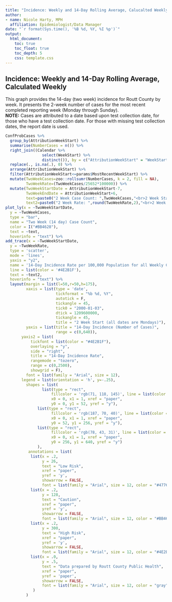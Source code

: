 ```yaml
---
title: "Incidence: Weekly and 14-Day Rolling Average, Calucalted Weekly"
author:
- name: Nicole Harty, MPH
  affiliation: Epidemiologist/Data Manager
date: "`r format(Sys.time(), '%B %d, %Y, %I %p')`"
output: 
  html_document:
    toc: true
    toc_float: true
    toc_depth: 5
    css: template.css
---
```


## Incidence: Weekly and 14-Day Rolling Average, Calculated Weekly   
This graph provides the 14-day (two week) incidence for Routt County by week. It presents the 2-week number of cases for the most recent completed reporting week (Monday through Sunday).       
**NOTE:** Cases are attributed to a date based upon test collection date, for those who have a test collection date. For those with missing test collection dates, the report date is used.  
```r
ConfProbCases %>%
  group_by(AttributionWeekStart) %>%
  summarise(NumberCases = n()) %>%
  right_join((Calendar %>%
                select(WeekStart) %>%
                distinct()), by = c("AttributionWeekStart" = "WeekStart")) %>%
  replace(., is.na(.), 0) %>%
  arrange(AttributionWeekStart) %>%
  filter(AttributionWeekStart<=params$MostRecentWeekStart) %>%
  mutate(TwoWeekCases=zoo::rollsumr(NumberCases, k = 2, fill = NA),
         TwoWeekRate=(TwoWeekCases/25652*100000)) %>%
  mutate(TwoWeekStartDate = AttributionWeekStart-7,
         TwoWeekEndDate = AttributionWeekStart+6,
         text=paste0("2 Week Case Count: ",TwoWeekCases,"<br>2 Week Start Date: ",format(TwoWeekStartDate,'%B %d, %Y'),"<br>2 Week End Date: ",format(TwoWeekEndDate,'%B %d, %Y')),
         text2=paste0("2 Week Rate: ",round(TwoWeekRate,2),"<br>2 Week Start Date: ",format(TwoWeekStartDate,'%B %d, %Y'),"<br>2 Week End Date: ",format(TwoWeekEndDate,'%B %d, %Y'))) %>%
plot_ly(x = ~TwoWeekStartDate,
  y = ~TwoWeekCases,
  type = "bar",
  name = "Two Week (14 day) Case Count",
  color = I("#BB4628"),
  text = ~text,
  hoverinfo = "text") %>%
add_trace(x = ~TwoWeekStartDate,
  y = ~TwoWeekRate,
  type = 'scatter', 
  mode = 'lines', 
  yaxis = "y2",
  name = '14-Day Incidence Rate per 100,000 Population for all Weekly Case',
  line = list(color = '#4E2B1F'),
  text = ~text2,
  hoverinfo = "text") %>%
  layout(margin = list(l=50,r=50,h=175),
         xaxis = list(type = 'date',
                      tickformat = "%b %d, %Y",
                      autotick = F, 
                      tickangle = 45,
                      tick0 = "2000-01-03",
                      dtick = 1209600000,
                      tickangle = 45,
                      title = "2 Week Start (all dates are Mondays)"),
         yaxis = list(title = "14-Day Incidence (Number of Cases)",
                      range = c(0,640)),
       yaxis2 = list(
           tickfont = list(color = "#4E2B1F"),
           overlaying = "y",
           side = "right",
           title = "14-Day Incidence Rate",
           rangemode = "tozero",
           range = c(0,2500),
           showgrid = F),
         font = list(family = "Arial", size = 12),
       legend = list(orientation = 'h', y=-.25),
         shapes = list(
                list(type = "rect",
                    fillcolor = 'rgb(71, 118, 145)', line = list(color = 'rgb(71, 118, 145)'), opacity = 0.4,
                    x0 = 0, x1 = 1, xref = "paper",
                    y0 = 0, y1 = 52, yref = "y"),
              list(type = "rect",
                    fillcolor = 'rgb(187, 70, 40)', line = list(color = 'rgb(187, 70, 40)'), opacity = 0.4,
                    x0 = 0, x1 = 1, xref = "paper",
                    y0 = 52, y1 = 256, yref = "y"),
              list(type = "rect",
                    fillcolor = 'rgb(78, 43, 31)', line = list(color = 'rgb(78, 43, 31)'), opacity = 0.4,
                    x0 = 0, x1 = 1, xref = "paper",
                    y0 = 256, y1 = 640, yref = "y")
              ),
          annotations = list(
           list(x = .2,
                y = 26,
                text = "Low Risk",
                xref = "paper",
                yref = 'y',
                showarrow = FALSE,
                font = list(family = "Arial", size = 12, color = "#477691")),
           list(x = .2,
                y = 128,
                text = "Caution",
                xref = "paper",
                yref = 'y',
                showarrow = FALSE,
                font = list(family = "Arial", size = 12, color = "#BB4628")),
           list(x = .2,
                y = 300,
                text = "High Risk",
                xref = "paper",
                yref = 'y',
                showarrow = FALSE,
                font = list(family = "Arial", size = 12, color = "#4E2B1F")),
           list(x = .0,
                y = .5,
                text = "Data prepared by Routt County Public Health",
                xref = "paper",
                yref = 'paper',
                showarrow = FALSE,
                font = list(family = "Arial", size = 12, color = "gray"))
            )
         )
```


